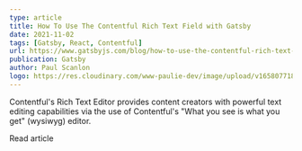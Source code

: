 ```yaml
---
type: article
title: How To Use The Contentful Rich Text Field with Gatsby
date: 2021-11-02
tags: [Gatsby, React, Contentful]
url: https://www.gatsbyjs.com/blog/how-to-use-the-contentful-rich-text-field-with-gatsby
publication: Gatsby
author: Paul Scanlon
logo: https://res.cloudinary.com/www-paulie-dev/image/upload/v1658077182/paulie.dev/Logos/gatsby-logo_dgbkjm.png
---
```


Contentful's Rich Text Editor provides content creators with powerful text editing capabilities via the use of
Contentful's "What you see is what you get" (wysiwyg) editor.

<Cta href='https://www.gatsbyjs.com/blog/how-to-use-the-contentful-rich-text-field-with-gatsby'>
  Read article
</Cta>
